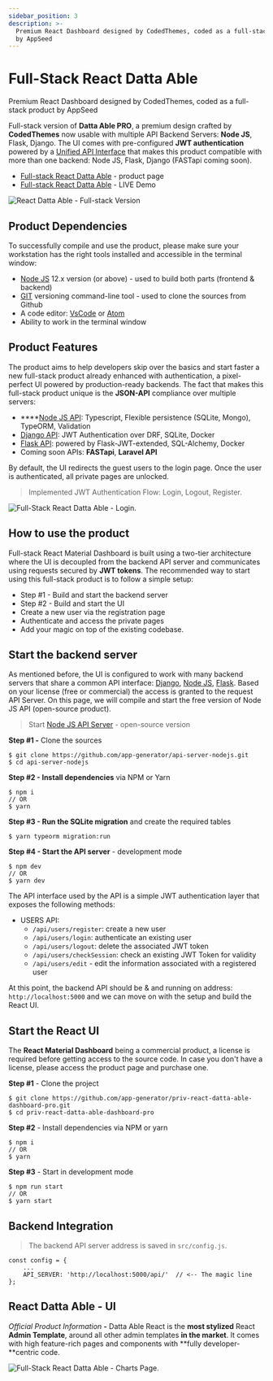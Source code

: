```yaml
---
sidebar_position: 3
description: >-
  Premium React Dashboard designed by CodedThemes, coded as a full-stack product
  by AppSeed
---
```


# Full-Stack React Datta Able

<SubHeading> Premium React Dashboard designed by CodedThemes, coded as a full-stack product by AppSeed</SubHeading>

Full-stack version of **Datta Able PRO**, a premium design crafted by **CodedThemes** now usable with multiple API Backend Servers: **Node JS**, Flask, Django. The UI comes with pre-configured **JWT authentication** powered by a [Unified API Interface](../../boilerplate-code/api-server/api-unified-definition.md) that makes this product compatible with more than one backend: Node JS, Flask, Django (FASTapi coming soon).

- [Full-stack React Datta Able](https://appseed.us/full-stack/react-datta-able) - product page
- [Full-stack React Datta Able](https://fullstack-react-datta-able.appseed-srv1.com/) - LIVE Demo

![React Datta Able - Full-stack Version](<../../../static/assets/react-firebase-datta-able-pro-screen-xs (2) (1) (1) (1) (1) (1) (1) (1) (1) (1) (1) (1) (1) (2).jpg>)

## Product Dependencies

To successfully compile and use the product, please make sure your workstation has the right tools installed and accessible in the terminal window:

- [Node JS](https://nodejs.org/en/) 12.x version (or above) - used to build both parts (frontend & backend)
- [GIT](https://git-scm.com/) versioning command-line tool - used to clone the sources from Github
- A code editor: [VsCode](https://code.visualstudio.com/) or [Atom](https://atom.io/)
- Ability to work in the terminal window

## Product Features

The product aims to help developers skip over the basics and start faster a new full-stack product already enhanced with authentication, a pixel-perfect UI powered by production-ready backends. The fact that makes this full-stack product unique is the **JSON-API** compliance over multiple servers:

- \*\*\*\*[Node JS API](../../boilerplate-code/api-server/node-js.md): Typescript, Flexible persistence (SQLite, Mongo), TypeORM, Validation
- [Django API](../../boilerplate-code/api-server/django.md): JWT Authentication over DRF, SQLite, Docker
- [Flask API](../../boilerplate-code/api-server/flask.md): powered by Flask-JWT-extended, SQL-Alchemy, Docker
- Coming soon APIs: **FASTapi**, **Laravel API**

By default, the UI redirects the guest users to the login page. Once the user is authenticated, all private pages are unlocked.

> Implemented JWT Authentication Flow: Login, Logout, Register.

![Full-Stack React Datta Able - Login.](<../../../static/assets/django-react-datta-able-login-xs (1).jpg>)

## **How to use the product**

Full-stack React Material Dashboard is built using a two-tier architecture where the UI is decoupled from the backend API server and communicates using requests secured by **JWT tokens**. The recommended way to start using this full-stack product is to follow a simple setup:

- Step #1 - Build and start the backend server
- Step #2 - Build and start the UI
- Create a new user via the registration page
- Authenticate and access the private pages
- Add your magic on top of the existing codebase.

## Start the backend server

As mentioned before, the UI is configured to work with many backend servers that share a common API interface: [Django](../../boilerplate-code/api-server/django.md), [Node JS](../../boilerplate-code/api-server/node-js.md), [Flask](../../boilerplate-code/api-server/flask.md). Based on your license (free or commercial) the access is granted to the request API Server. On this page, we will compile and start the free version of Node JS API (open-source product).

> Start [Node JS API Server](../../boilerplate-code/api-server/node-js.md) - open-source version

**Step #1 -** Clone the sources

```
$ git clone https://github.com/app-generator/api-server-nodejs.git
$ cd api-server-nodejs
```

**Step #2 - Install dependencies** via NPM or Yarn

```
$ npm i
// OR
$ yarn
```

**Step #3 - Run the SQLite migration** and create the required tables

```
$ yarn typeorm migration:run
```

**Step #4 - Start the API server** - development mode

```
$ npm dev
// OR
$ yarn dev
```

The API interface used by the API is a simple JWT authentication layer that exposes the following methods:

- USERS API:
  - `/api/users/register`: create a new user
  - `/api/users/login`: authenticate an existing user
  - `/api/users/logout`: delete the associated JWT token
  - `/api/users/checkSession`: check an existing JWT Token for validity
  - `/api/users/edit` - edit the information associated with a registered user

At this point, the backend API should be & and running on address: `http://localhost:5000` and we can move on with the setup and build the React UI.

## Start the React UI

The **React Material Dashboard** being a commercial product, a license is required before getting access to the source code. In case you don't have a license, please access the product page and purchase one.

**Step #1** - Clone the project

```
$ git clone https://github.com/app-generator/priv-react-datta-able-dashboard-pro.git
$ cd priv-react-datta-able-dashboard-pro
```

**Step #2** - Install dependencies via NPM or yarn

```
$ npm i
// OR
$ yarn
```

**Step #3** - Start in development mode

```
$ npm run start
// OR
$ yarn start
```

## Backend Integration

> The backend API server address is saved in `src/config.js`.

```
const config = {
    ...
    API_SERVER: 'http://localhost:5000/api/'  // <-- The magic line
};
```

## **React Datta Able** - UI

_Official Product Information_ **-** Datta Able React is the **most stylized** React **Admin Template**, around all other admin templates **in the market**. It comes with high feature-rich pages and components with \*\*fully developer-\*\*centric code.

![Full-Stack React Datta Able - Charts Page.](../../../static/assets/django-react-datta-able-widgets-xs.jpg)

